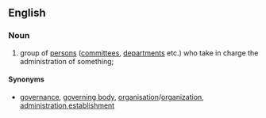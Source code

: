 ==English==

===Noun===
{{en-noun|sg=[[top]] [[brass]]|-}}

# group of [[person]]s ([[committee]]s, [[department]]s etc.) who take in charge the administration of something;

====Synonyms====
* {{sense|group of persons who take charge}} [[governance]], [[governing body]], [[organisation]]/[[organization]], [[administration]],[[establishment]]